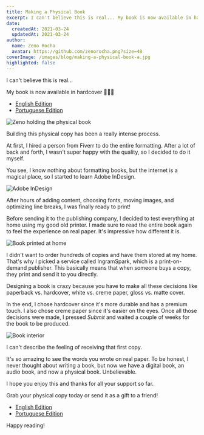 ```yaml
---
title: Making a Physical Book
excerpt: I can't believe this is real... My book is now available in hardcover. Building this physical copy has been a really intense process.
date:
  createdAt: 2021-03-24
  updatedAt: 2021-03-24
author:
  name: Zeno Rocha
  avatar: https://github.com/zenorocha.png?size=48
coverImage: /images/blog/making-a-physical-book-a.jpg
highlighted: false
---
```


I can't believe this is real...

My book is now available in hardcover 🎉🎉🎉

- [English Edition](https://amazon.com/14-Habits-Highly-Productive-Developers/dp/1735266531)
- [Portuguese Edition](https://amazon.com.br/H%C3%A1bitos-Desenvolvedores-Altamente-Produtivos-Portuguese/dp/173526654X)

![Zeno holding the physical book](/images/blog/making-a-physical-book-a.jpg)

Building this physical copy has been a really intense process.

At first, I hired a person from Fiverr to do the entire formatting. After a lot of back and forth, I wasn't super happy with the quality, so I decided to do it myself.

You see, I know nothing about formatting books, but the internet is a magical place, so I started to learn Adobe InDesign.

![Adobe InDesign](/images/blog/making-a-physical-book-b.png)

After hours of adding content, choosing fonts, moving images, and optimizing line breaks, I was finally ready to print!

Before sending it to the publishing company, I decided to test everything at home using my good old printer. I made sure to read the entire book again to feel the experience on real paper. It's impressive how different it is.

![Book printed at home](/images/blog/making-a-physical-book-c.jpg)

I didn't want to order hundreds of copies and have them stored at my home. That's why I picked a service called IngramSpark, which is a print-on-demand publisher. This basically means that when someone buys a copy, they print and send it to you directly.

Designing a book is crazy because you have to make all these decisions like paperback vs. hardcover, white vs. creme paper, gloss vs. matte cover.

In the end, I chose hardcover since it's more durable and has a premium touch. I also chose creme paper since it's easier on the eyes. Once all those decisions were made, I pressed _Submit_ and waited a couple of weeks for the book to be produced.

![Book interior](/images/blog/making-a-physical-book-d.jpg)

I can't describe the feeling of receiving that first copy.

It's so amazing to see the words you wrote on real paper. To be honest, I never thought about writing a book, but now we have a digital book, an audio book, and now a physical book. Unbelievable.

I hope you enjoy this and thanks for all your support so far.

Grab your physical copy today or send it as a gift to a friend!

- [English Edition](https://amazon.com/14-Habits-Highly-Productive-Developers/dp/1735266531)
- [Portuguese Edition](https://amazon.com.br/H%C3%A1bitos-Desenvolvedores-Altamente-Produtivos-Portuguese/dp/173526654X)

Happy reading!

